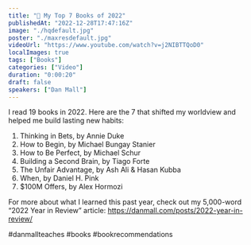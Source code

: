 ```yaml
---
title: "📕 My Top 7 Books of 2022"
publishedAt: "2022-12-28T17:47:16Z"
image: "./hqdefault.jpg"
poster: "./maxresdefault.jpg"
videoUrl: "https://www.youtube.com/watch?v=j2NIBTTQoD0"
localImages: true
tags: ["Books"]
categories: ["Video"]
duration: "0:00:20"
draft: false
speakers: ["Dan Mall"]
---
```


I read 19 books in 2022. Here are the 7 that shifted my worldview and helped me build lasting new habits:

1. Thinking in Bets, by Annie Duke
2. How to Begin, by Michael Bungay Stanier
3. How to Be Perfect, by Michael Schur
4. Building a Second Brain, by Tiago Forte
5. The Unfair Advantage, by Ash Ali & Hasan Kubba
6. When, by Daniel H. Pink
7. $100M Offers, by Alex Hormozi

For more about what I learned this past year, check out my 5,000-word “2022 Year in Review” article: https://danmall.com/posts/2022-year-in-review/

#danmallteaches #books #bookrecommendations
